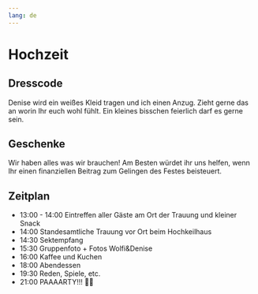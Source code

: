 ```yaml
---
lang: de
---
```



# Hochzeit

## Dresscode

Denise wird ein weißes Kleid tragen und ich einen Anzug. Zieht gerne das an worin Ihr euch wohl fühlt. Ein kleines bisschen feierlich darf es gerne sein. 

## Geschenke

Wir haben alles was wir brauchen! Am Besten würdet ihr uns helfen, wenn Ihr einen finanziellen Beitrag zum Gelingen des Festes beisteuert.

## Zeitplan

- 13:00 - 14:00 Eintreffen aller Gäste am Ort der Trauung und kleiner Snack
- 14:00 Standesamtliche Trauung vor Ort beim Hochkeilhaus
- 14:30 Sektempfang
- 15:30 Gruppenfoto + Fotos Wolfi&Denise
- 16:00 Kaffee und Kuchen
- 18:00 Abendessen
- 19:30 Reden, Spiele, etc.
- 21:00 PAAAARTY!!! 🎉🥳



